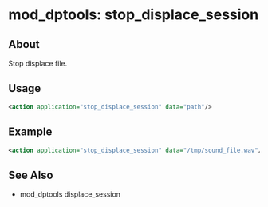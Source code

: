 
# mod_dptools: stop_displace_session 

 

## About

Stop displace file.

## Usage

```xml
<action application="stop_displace_session" data="path"/>
```

## Example

```xml
<action application="stop_displace_session" data="/tmp/sound_file.wav"/>
```

## See Also

* mod\_dptools displace\_session


